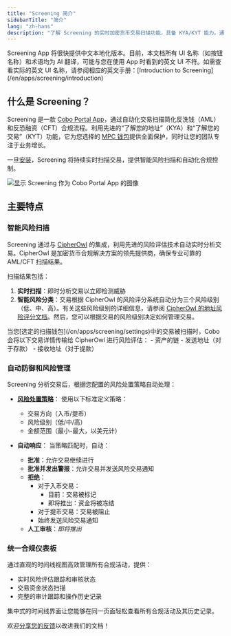 ```yaml
---
title: "Screening 简介"
sidebarTitle: "简介"
lang: "zh-hans"
description: "了解 Screening 的实时加密货币交易扫描功能，具备 KYA/KYT 能力。通过风险检测和智能策略执行实现 AML/CFT 合规自动化。"
---
```


<Note>
Screening App 将很快提供中文本地化版本。目前，本文档所有 UI 名称（如按钮名称）和术语均为 AI 翻译，可能与您在使用 App 时看到的英文 UI 不符。如需查看实际的英文 UI 名称，请参阅相应的英文手册：[Introduction to Screening](/en/apps/screening/introduction)
</Note>

## 什么是 Screening？

Screening 是一款 [Cobo Portal App](/cn/apps/introduction)，通过自动化交易扫描简化反洗钱（AML）和反恐融资（CFT）合规流程。利用先进的“了解您的地址”（KYA）和“了解您的交易”（KYT）功能，它为您选择的 [MPC 钱包](/cn/portal/mpc-wallets/introduction)提供全面保护，同时让您的团队专注于业务增长。

一旦[安装](/cn/apps/screening/set-up)，Screening 将持续实时扫描交易，提供智能风险扫描和自动化合规控制。

<img src="/en/images/portal-apps/screening/screening-in-app-store.png" className="screenshot_modal" alt="显示 Screening 作为 Cobo Portal App 的图像"/>

## 主要特点

### 智能风险扫描

Screening 通过与 [CipherOwl](https://www.cipherowl.com/) 的集成，利用先进的风险评估技术自动实时分析交易。CipherOwl 是加密货币合规解决方案的领先提供商，确保专业可靠的 AML/CFT 扫描结果。

扫描结果包括：

1. **实时扫描**：即时分析交易以立即检测威胁
2. **智能风险分类**：交易根据 CipherOwl 的风险评分系统自动分为三个风险级别（低、中、高）。有关这些风险级别的详细信息，请参阅 [CipherOwl 的地址风险评分文档](https://s.cipherowl.ai/Address-Risk-Score-1a0d90dd030f80b5904cd4aa76e15cea)。然后，您可以根据交易的风险级别决定如何管理交易。

<Info>
当您[选定的扫描钱包](/cn/apps/screening/settings)中的交易被扫描时，Cobo 会将以下交易详情传输给 CipherOwl 进行风险评估：
- 资产的链
- 发送地址（对于存款）
- 接收地址（对于提款）
</Info>

### 自动防御和风险管理

Screening 分析交易后，根据您配置的风险处置策略自动处理：

- [**风险处置策略**](/cn/apps/screening/risk-policies#风险处置策略)：
  使用以下标准定义策略：
  - 交易方向（入币/提币）
  - 风险级别（低/中/高）
  - 金额范围（最小-最大，以美元计）

- **自动响应**：
  当策略匹配时，自动：
  - **批准**：允许交易继续进行
  - **批准并发出警报**：允许交易并发送风险交易通知
  - **拒绝**：
    - 对于入币交易：
      - 目前：交易被标记
      - 即将推出：资金将被冻结
    - 对于提币交易：交易被阻止
    - 始终发送风险交易通知
  - **人工审核**：*即将推出*

### 统一合规仪表板

通过直观的时间线视图高效管理所有合规活动，提供：

- 实时风险评估跟踪和审核状态
- 交易资金状态扫描
- 完整的审计跟踪和操作历史记录

集中式的时间线界面让您能够在同一页面轻松查看所有合规活动及其历史记录。

<Tip>欢迎[分享您的反馈](https://forms.zohopublic.com/cobo/form/DocumentFeedbackForm/formperma/QvLOhxJv1_JMsJ-1dleZ8Itb_7rzN-LtgvsDdxosoVI?referrername=manuals)以改进我们的文档！</Tip>

